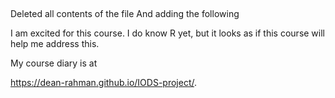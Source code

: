 ##
Deleted all contents of the file
And adding the following

I am excited for this course.
I do know R yet, but it looks as if this course will help me address this.

My course diary is at 

<https://dean-rahman.github.io/IODS-project/>.
